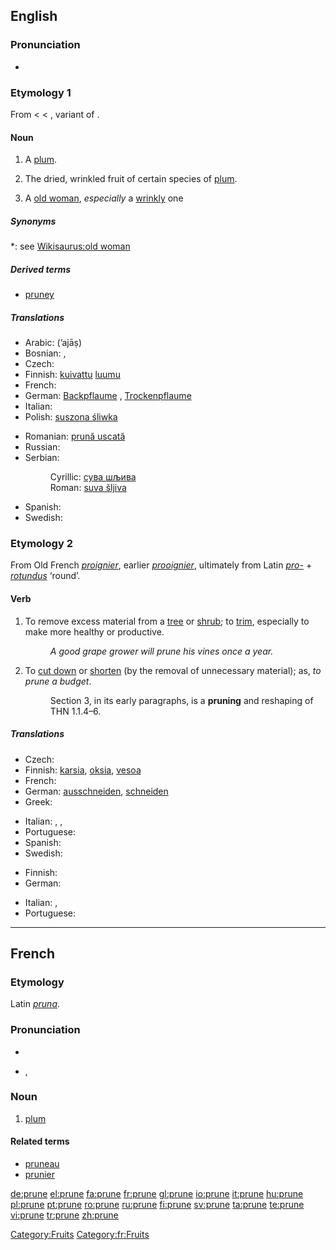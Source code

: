 ==English==

===Pronunciation===
* {{IPA|/pru:n/}}
*: {{rhymes|uːn}}

===Etymology 1===
From {{etyl|fro}} {{term||prune|lang=fro}} < {{etyl|la}} {{term|prunum|prūnum|lang=la}} < {{etyl|grc}} {{term|sc=polytonic|προῦνον|tr=prounon|lang=grc}}, variant of {{term|sc=polytonic|προῦμνον|tr=proumnon||plum|lang=grc}}.

====Noun====
{{en-noun}}

# {{obsolete}} A [[plum]].
# The dried, wrinkled fruit of certain species of [[plum]].
# {{slang}} A [[old woman]], ''especially'' a [[wrinkly]] one

=====Synonyms=====
*: see [[Wikisaurus:old woman]]

=====Derived terms=====
* [[pruney]]

=====Translations=====
{{trans-top|dried plum}}
* Arabic: {{Arab|[[أجاص]]}} (’ajāṣ)
* Bosnian: {{t-|bs|suha šljiva|f}}, {{t-|bs|suva šljiva|f}}
* Czech: {{t-|cs|sušená švestka|f}}
* Finnish: [[kuivattu]] [[luumu]]
* French: {{t+|fr|pruneau|m}}
* German: [[Backpflaume]] {{f}}, [[Trockenpflaume]] {{f}}
* Italian: {{t-|it|prugna secca|f}}
* Polish: [[suszona śliwka]] {{f}}
{{trans-mid}}
* Romanian: [[prună uscată]] {{f}}
* Russian: {{t+|ru|чернослив|sc=Cyrl}}
* Serbian:
*: Cyrillic: [[сува шљива#Serbian|сува шљива]] {{f}}
*: Roman: [[suva šljiva#Serbian|suva šljiva]] {{f}}
* Spanish: {{t-|es|ciruela pasa|f}}
* Swedish: {{t-|sv|katrinplommon|n}}
{{trans-bottom}}

===Etymology 2===
From Old French ''[[proignier]]'', earlier ''[[prooignier]]'', ultimately from Latin ''[[pro-]]'' + ''[[rotundus]]'' ‘round’.

====Verb====
{{en-verb|prun|ing}}

# {{transitive}} To remove excess material from a [[tree]] or [[shrub]]; to [[trim]], especially to make more healthy or productive.
#: ''A good grape grower will prune his vines once a year.''
# {{transitive}} {{figuratively}} To [[cut down]] or [[shorten]] (by the removal of unnecessary material); as, ''to prune a budget''.
#: Section 3, in its early paragraphs, is a '''pruning''' and reshaping of THN 1.1.4–6.

=====Translations=====
{{trans-top|trim a tree or shrub}}
* Czech: {{t-|cs|prořezat}}
* Finnish: [[karsia]], [[oksia]], [[vesoa]]
* French: {{t+|fr|élaguer}}
* German: [[ausschneiden]], [[schneiden]]
* Greek: {{t+|el|κλαδεύω|tr=kladévo|sc=Grek}}
{{trans-mid}}
* Italian: {{t+|it|potare}}, {{t+|it|ridurre}}, {{t-|it|sfoltire}}
* Portuguese: {{t-|pt|podar}}
* Spanish: {{t-|es|podar}}
* Swedish: {{t+|sv|ansa}}
{{trans-bottom}}

{{trans-top|(figuratively) cut down or shorten}}
* Finnish: {{t-|fi|karsia}}
* German: {{t-|de|beschneiden}}
{{trans-mid}}
* Italian: {{t+|it|accorciare}}, {{t+|it|ridurre}}
* Portuguese: {{t-|pt|podar}}
{{trans-bottom}}

[[Category:Fruits]]

----

==French==

===Etymology===
Latin ''[[pruna]]''.

===Pronunciation===
* {{audio|Fr-prune.ogg|audio}}
* {{IPA|/pʀyn/|lang=fr}}, {{SAMPA|/pRyn/}}

===Noun===
{{fr-noun|f}}

# [[plum]]

====Related terms====
* [[pruneau]]
* [[prunier]]

[[Category:fr:Fruits]]

[[de:prune]]
[[el:prune]]
[[fa:prune]]
[[fr:prune]]
[[gl:prune]]
[[io:prune]]
[[it:prune]]
[[hu:prune]]
[[pl:prune]]
[[pt:prune]]
[[ro:prune]]
[[ru:prune]]
[[fi:prune]]
[[sv:prune]]
[[ta:prune]]
[[te:prune]]
[[vi:prune]]
[[tr:prune]]
[[zh:prune]]